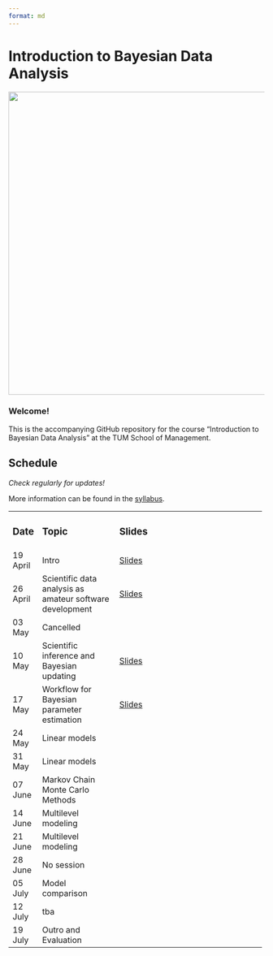 ```yaml
---
format: md
---
```


# Introduction to Bayesian Data Analysis

![](code/title/title_shaq.png){fig-align="left" width="597"}

### **Welcome!**

This is the accompanying GitHub repository for the course "Introduction to Bayesian Data Analysis" at the TUM School of Management.

## Schedule

*Check regularly for updates!*

More information can be found in the [syllabus](https://github.com/linushof/BayesIntro/blob/main/syllabus/syllabus.md).

+------------+----------------------------------------------------------+-------------------------------------------------------------------------------------------------------------------+
| ### Date   | ### Topic                                                | ### Slides                                                                                                        |
+------------+----------------------------------------------------------+-------------------------------------------------------------------------------------------------------------------+
| 19 April   | Intro                                                    | [Slides](https://www.moodle.tum.de/pluginfile.php/4521598/mod_resource/content/1/session_1_intro.pdf)             |
+------------+----------------------------------------------------------+-------------------------------------------------------------------------------------------------------------------+
| 26 April   | Scientific data analysis as amateur software development | [Slides](https://www.moodle.tum.de/pluginfile.php/4527976/mod_resource/content/1/session_2_software.pdf)          |
+------------+----------------------------------------------------------+-------------------------------------------------------------------------------------------------------------------+
| 03 May     | Cancelled                                                |                                                                                                                   |
+------------+----------------------------------------------------------+-------------------------------------------------------------------------------------------------------------------+
| 10 May     | Scientific inference and Bayesian updating               | [Slides](https://www.moodle.tum.de/pluginfile.php/4546200/mod_resource/content/1/session_3_bayesian_updating.pdf) |
+------------+----------------------------------------------------------+-------------------------------------------------------------------------------------------------------------------+
| 17 May     | Workflow for Bayesian parameter estimation               | [Slides](https://www.moodle.tum.de/pluginfile.php/4554319/mod_resource/content/1/session_4_workflow.pdf)          |
+------------+----------------------------------------------------------+-------------------------------------------------------------------------------------------------------------------+
| 24 May     | Linear models                                            |                                                                                                                   |
+------------+----------------------------------------------------------+-------------------------------------------------------------------------------------------------------------------+
| 31 May     | Linear models                                            |                                                                                                                   |
+------------+----------------------------------------------------------+-------------------------------------------------------------------------------------------------------------------+
| 07 June    | Markov Chain Monte Carlo Methods                         |                                                                                                                   |
+------------+----------------------------------------------------------+-------------------------------------------------------------------------------------------------------------------+
| 14 June    | Multilevel modeling                                      |                                                                                                                   |
+------------+----------------------------------------------------------+-------------------------------------------------------------------------------------------------------------------+
| 21 June    | Multilevel modeling                                      |                                                                                                                   |
+------------+----------------------------------------------------------+-------------------------------------------------------------------------------------------------------------------+
| 28 June    | No session                                               |                                                                                                                   |
+------------+----------------------------------------------------------+-------------------------------------------------------------------------------------------------------------------+
| 05 July    | Model comparison                                         |                                                                                                                   |
+------------+----------------------------------------------------------+-------------------------------------------------------------------------------------------------------------------+
| 12 July    | tba                                                      |                                                                                                                   |
+------------+----------------------------------------------------------+-------------------------------------------------------------------------------------------------------------------+
| 19 July    | Outro and Evaluation                                     |                                                                                                                   |
+------------+----------------------------------------------------------+-------------------------------------------------------------------------------------------------------------------+
